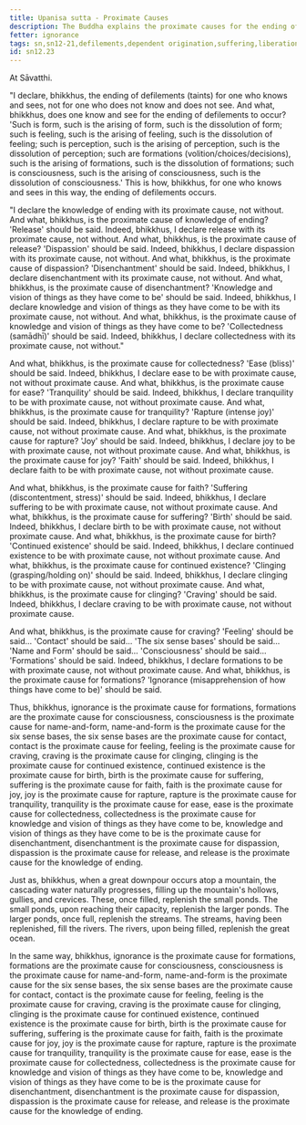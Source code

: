 ```yaml
---
title: Upanisa sutta - Proximate Causes
description: The Buddha explains the proximate causes for the ending of defilements. The twelve factors leading to the ending of defilements are explained along with twelve factors that lead to suffering.
fetter: ignorance
tags: sn,sn12-21,defilements,dependent origination,suffering,liberation
id: sn12.23
---
```


At Sāvatthi.

"I declare, bhikkhus, the ending of defilements (taints) for one who knows and sees, not for one who does not know and does not see. And what, bhikkhus, does one know and see for the ending of defilements to occur? 'Such is form, such is the arising of form, such is the dissolution of form; such is feeling, such is the arising of feeling, such is the dissolution of feeling; such is perception, such is the arising of perception, such is the dissolution of perception; such are formations (volition/choices/decisions), such is the arising of formations, such is the dissolution of formations; such is consciousness, such is the arising of consciousness, such is the dissolution of consciousness.' This is how, bhikkhus, for one who knows and sees in this way, the ending of defilements occurs.

"I declare the knowledge of ending with its proximate cause, not without. And what, bhikkhus, is the proximate cause of knowledge of ending? 'Release' should be said. Indeed, bhikkhus, I declare release with its proximate cause, not without. And what, bhikkhus, is the proximate cause of release? 'Dispassion' should be said. Indeed, bhikkhus, I declare dispassion with its proximate cause, not without. And what, bhikkhus, is the proximate cause of dispassion? 'Disenchantment' should be said. Indeed, bhikkhus, I declare disenchantment with its proximate cause, not without. And what, bhikkhus, is the proximate cause of disenchantment? 'Knowledge and vision of things as they have come to be' should be said. Indeed, bhikkhus, I declare knowledge and vision of things as they have come to be with its proximate cause, not without. And what, bhikkhus, is the proximate cause of knowledge and vision of things as they have come to be? 'Collectedness (samādhī)' should be said. Indeed, bhikkhus, I declare collectedness with its proximate cause, not without."

And what, bhikkhus, is the proximate cause for collectedness? 'Ease (bliss)' should be said. Indeed, bhikkhus, I declare ease to be with proximate cause, not without proximate cause. And what, bhikkhus, is the proximate cause for ease? 'Tranquility' should be said. Indeed, bhikkhus, I declare tranquility to be with proximate cause, not without proximate cause. And what, bhikkhus, is the proximate cause for tranquility? 'Rapture (intense joy)' should be said. Indeed, bhikkhus, I declare rapture to be with proximate cause, not without proximate cause. And what, bhikkhus, is the proximate cause for rapture? 'Joy' should be said. Indeed, bhikkhus, I declare joy to be with proximate cause, not without proximate cause. And what, bhikkhus, is the proximate cause for joy? 'Faith' should be said. Indeed, bhikkhus, I declare faith to be with proximate cause, not without proximate cause.

And what, bhikkhus, is the proximate cause for faith? 'Suffering (discontentment, stress)' should be said. Indeed, bhikkhus, I declare suffering to be with proximate cause, not without proximate cause. And what, bhikkhus, is the proximate cause for suffering? 'Birth' should be said. Indeed, bhikkhus, I declare birth to be with proximate cause, not without proximate cause. And what, bhikkhus, is the proximate cause for birth? 'Continued existence' should be said. Indeed, bhikkhus, I declare continued existence to be with proximate cause, not without proximate cause. And what, bhikkhus, is the proximate cause for continued existence? 'Clinging (grasping/holding on)' should be said. Indeed, bhikkhus, I declare clinging to be with proximate cause, not without proximate cause. And what, bhikkhus, is the proximate cause for clinging? 'Craving' should be said. Indeed, bhikkhus, I declare craving to be with proximate cause, not without proximate cause.

And what, bhikkhus, is the proximate cause for craving? 'Feeling' should be said... 'Contact' should be said... 'The six sense bases' should be said... 'Name and Form' should be said... 'Consciousness' should be said... 'Formations' should be said. Indeed, bhikkhus, I declare formations to be with proximate cause, not without proximate cause. And what, bhikkhus, is the proximate cause for formations? 'Ignorance (misapprehension of how things have come to be)' should be said.

Thus, bhikkhus, ignorance is the proximate cause for formations, formations are the proximate cause for consciousness, consciousness is the proximate cause for name-and-form, name-and-form is the proximate cause for the six sense bases, the six sense bases are the proximate cause for contact, contact is the proximate cause for feeling, feeling is the proximate cause for craving, craving is the proximate cause for clinging, clinging is the proximate cause for continued existence, continued existence is the proximate cause for birth, birth is the proximate cause for suffering, suffering is the proximate cause for faith, faith is the proximate cause for joy, joy is the proximate cause for rapture, rapture is the proximate cause for tranquility, tranquility is the proximate cause for ease, ease is the proximate cause for collectedness, collectedness is the proximate cause for knowledge and vision of things as they have come to be, knowledge and vision of things as they have come to be is the proximate cause for disenchantment, disenchantment is the proximate cause for dispassion, dispassion is the proximate cause for release, and release is the proximate cause for the knowledge of ending.

Just as, bhikkhus, when a great downpour occurs atop a mountain, the cascading water naturally progresses, filling up the mountain's hollows, gullies, and crevices. These, once filled, replenish the small ponds. The small ponds, upon reaching their capacity, replenish the larger ponds. The larger ponds, once full, replenish the streams. The streams, having been replenished, fill the rivers. The rivers, upon being filled, replenish the great ocean.

In the same way, bhikkhus, ignorance is the proximate cause for formations, formations are the proximate cause for consciousness, consciousness is the proximate cause for name-and-form, name-and-form is the proximate cause for the six sense bases, the six sense bases are the proximate cause for contact, contact is the proximate cause for feeling, feeling is the proximate cause for craving, craving is the proximate cause for clinging, clinging is the proximate cause for continued existence, continued existence is the proximate cause for birth, birth is the proximate cause for suffering, suffering is the proximate cause for faith, faith is the proximate cause for joy, joy is the proximate cause for rapture, rapture is the proximate cause for tranquility, tranquility is the proximate cause for ease, ease is the proximate cause for collectedness, collectedness is the proximate cause for knowledge and vision of things as they have come to be, knowledge and vision of things as they have come to be is the proximate cause for disenchantment, disenchantment is the proximate cause for dispassion, dispassion is the proximate cause for release, and release is the proximate cause for the knowledge of ending.